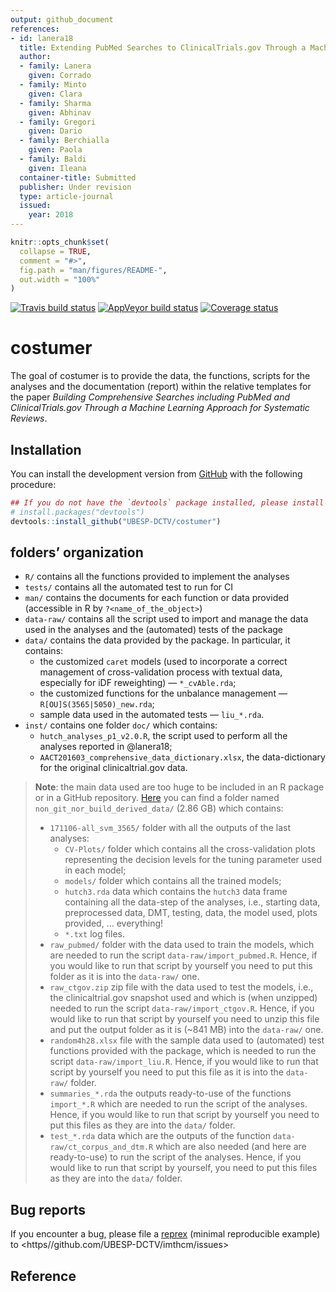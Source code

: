 ```yaml
---
output: github_document
references:
- id: lanera18
  title: Extending PubMed Searches to ClinicalTrials.gov Through a Machine Learning Approach for Systematic Reviews
  author:
  - family: Lanera
    given: Corrado
  - family: Minto
    given: Clara
  - family: Sharma
    given: Abhinav
  - family: Gregori
    given: Dario
  - family: Berchialla
    given: Paola
  - family: Baldi
    given: Ileana
  container-title: Submitted
  publisher: Under revision
  type: article-journal
  issued:
    year: 2018
---
```


<!-- README.md is generated from README.Rmd. Please edit that file -->

```r
knitr::opts_chunk$set(
  collapse = TRUE,
  comment = "#>",
  fig.path = "man/figures/README-",
  out.width = "100%"
)
```

[![Travis build status](https://travis-ci.org/UBESP-DCTV/costumer.svg?branch=master)](https://travis-ci.org/UBESP-DCTV/costumer)
[![AppVeyor build status](https://ci.appveyor.com/api/projects/status/github/UBESP-DCTV/costumer?branch=master&svg=true)](https://ci.appveyor.com/project/UBESP-DCTV/costumer)
[![Coverage status](https://codecov.io/gh/UBESP-DCTV/costumer/branch/master/graph/badge.svg)](https://codecov.io/github/UBESP-DCTV/costumer?branch=master)

# costumer

The goal of costumer is to provide the data, the functions, scripts for the
analyses and the documentation (report) within the relative templates for
the paper *Building Comprehensive Searches including PubMed and
ClinicalTrials.gov Through a Machine Learning Approach for Systematic
Reviews*.

## Installation

<!-- You can install the released version of costumer from -->
<!-- [CRAN](https://CRAN.R-project.org) with: -->

<!-- ``` r -->
<!-- install.packages("costumer") -->
<!-- ``` -->

You can install the development version from [GitHub](https://github.com/)
with the following procedure:

```r
## If you do not have the `devtools` package installed, please install it
# install.packages("devtools")
devtools::install_github("UBESP-DCTV/costumer")
```


## folders' organization

* `R/` contains all the functions provided to implement the analyses
* `tests/` contains all the automated test to run for CI
* `man/` contains the documents for each function or data provided
  (accessible in R by `?<name_of_the_object>`)
* `data-raw/` contains all the script used to import and manage the data used
  in the analyses and the (automated) tests of the package
* `data/` contains the data provided by the package. In particular, it
  contains:
    - the customized `caret` models (used to incorporate a correct 
      management of cross-validation process with textual data, especially
      for iDF reweighting) --- `*_cvAble.rda`;
    - the customized functions for the unbalance management ---
      `R[OU]S(3565|5050)_new.rda`;
    - sample data used in the automated tests --- `liu_*.rda`.
* `inst/` contains one folder `doc/` which contains:
    - `hutch_analyses_p1_v2.0.R`, the script used to perform all the
      analyses reported in @lanera18;
    - `AACT201603_comprehensive_data_dictionary.xlsx`, the data-dictionary
      for the original clinicaltrial.gov data.

> **Note**: the main data used are too huge to be included in an R package or
>  in a GitHub repository.
>  [Here](https://1drv.ms/f/s!AtlSkmthbrG4i8lA1fk5LPhmsOt0pg) you can find a
>  folder named `non_git_nor_build_derived_data/` (2.86 GB) which contains:
>
>  - `171106-all_svm_3565/` folder with all the outputs of the last
>     analyses:
>      + `CV-Plots/` folder which contains all the cross-validation plots
>        representing the decision levels for the tuning parameter used in
>        each model;
>      + `models/` folder which contains all the trained models;
>      + `hutch3.rda` data which contains the `hutch3` data frame containing
>        all the data-step of the analyses, i.e., starting data, preprocessed
>        data, DMT, testing, data, the model used, plots provided, ...
>        everything!
>      + `*.txt` log files.
>  - `raw_pubmed/` folder with the data used to train the models, which are
>    needed to run the script `data-raw/import_pubmed.R`. Hence, if you 
>    would like to run that script by yourself you need to put this folder
>    as it is into the `data-raw/` one.
>  - `raw_ctgov.zip` zip file with the data used to test the models, i.e.,
>    the clinicaltrial.gov snapshot used and which is (when unzipped)
>    needed to run the script `data-raw/import_ctgov.R`.  Hence, if you 
>    would like to run that script by yourself you need to unzip this file
>    and put the output folder as it is (~841 MB) into the `data-raw/` one.
>  - `random4h28.xlsx` file with the sample data used to (automated) test
>    functions provided with the package, which is needed to run the script
>    `data-raw/import_liu.R`.  Hence, if you would like to run that script
>    by yourself you need to put this file as it is into the `data-raw/`
>    folder.
>  - `summaries_*.rda` the outputs ready-to-use of the functions
>    `import_*.R` which are needed to run the script of the analyses. Hence,
>    if you would like to run that script by yourself you need to put this
>    files as they are into the `data/` folder.
>  - `test_*.rda` data which are the outputs of the function
>     `data-raw/ct_corpus_and_dtm.R` which are also needed (and here are
>     ready-to-use) to run the script of the analyses. Hence, if you would
>     like to run that script by yourself, you need to put this files as they
>     are into the `data/` folder.


## Bug reports
If you encounter a bug, please file a
[reprex](https://github.com/tidyverse/reprex) (minimal reproducible example)
to <https//github.com/UBESP-DCTV/imthcm/issues>

## Reference
